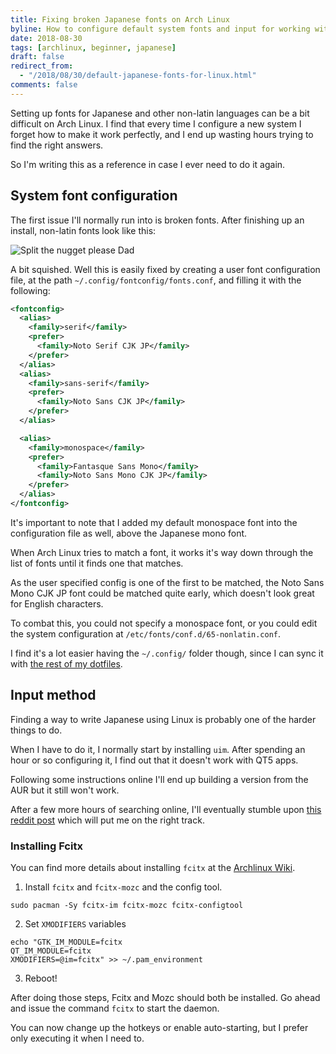```yaml
---
title: Fixing broken Japanese fonts on Arch Linux
byline: How to configure default system fonts and input for working with Japanese on Arch Linux.
date: 2018-08-30
tags: [archlinux, beginner, japanese]
draft: false
redirect_from: 
  - "/2018/08/30/default-japanese-fonts-for-linux.html"
comments: false
---
```


Setting up fonts for Japanese and other non-latin languages can be a bit difficult on Arch Linux. I find that every time I configure a new system I forget how to make it work perfectly,
and I end up wasting hours trying to find the right answers. 

So I'm writing this as a reference in case I ever need to do it again.

## System font configuration

The first issue I'll normally run into is broken fonts. After finishing up an install, non-latin fonts look like this:

![Split the nugget please Dad](./nagetto-watte-touchan.png)

A bit squished. Well this is easily fixed by creating a user font configuration file, at the path `~/.config/fontconfig/fonts.conf`, and filling it with the following:
```xml
<fontconfig>
  <alias>
    <family>serif</family>
    <prefer>
      <family>Noto Serif CJK JP</family>
    </prefer>
  </alias>
  <alias>
    <family>sans-serif</family>
    <prefer>
      <family>Noto Sans CJK JP</family>
    </prefer>
  </alias>

  <alias>
    <family>monospace</family>
    <prefer>
      <family>Fantasque Sans Mono</family>
      <family>Noto Sans Mono CJK JP</family>
    </prefer>
  </alias>
</fontconfig>
```

It's important to note that I added my default monospace font into the configuration file as well, above the Japanese mono font.

When Arch Linux tries to match a font, it works it's way down through the list of fonts until it finds one that matches.

As the user specified config is one of the first to be matched,
the Noto Sans Mono CJK JP font could be matched quite early, which doesn't look great for English characters.

To combat this, you could not specify a monospace font, or you could edit the system configuration at `/etc/fonts/conf.d/65-nonlatin.conf`.

I find it's a lot easier having the `~/.config/` folder though, since I can sync it with [the rest of my dotfiles](https://github.com/bennetthardwick/dotfiles).

## Input method

Finding a way to write Japanese using Linux is probably one of the harder things to do. 

When I have to do it, I normally start by installing `uim`. After spending an hour or so configuring it, I find out that it doesn't work with QT5 apps. 

Following some instructions online I'll end up building a version from the AUR but it still won't work.

After a few more hours of searching online, I'll eventually
stumble upon [this reddit post](https://www.reddit.com/r/archlinux/comments/8gw9em/uimanthy_anki/) which will put me on the right track.

### Installing Fcitx
You can find more details about installing `fcitx` at the [Archlinux Wiki](https://wiki.archlinux.org/index.php/Fcitx).

1. Install `fcitx` and `fcitx-mozc` and the config tool.
```
sudo pacman -Sy fcitx-im fcitx-mozc fcitx-configtool
```

2. Set `XMODIFIERS` variables
```
echo "GTK_IM_MODULE=fcitx
QT_IM_MODULE=fcitx
XMODIFIERS=@im=fcitx" >> ~/.pam_environment
```
3. Reboot!

After doing those steps, Fcitx and Mozc should both be installed. Go ahead and issue the command `fcitx` to start the daemon. 

You can now change up the hotkeys or enable auto-starting, but I prefer only executing it when I need to.
